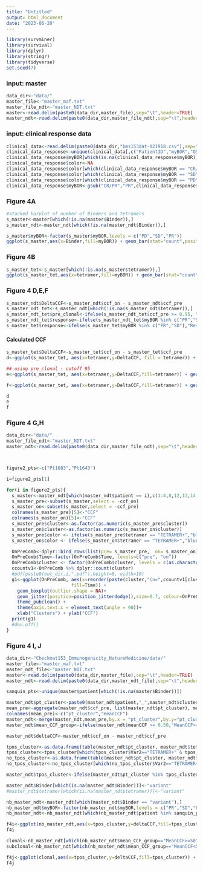 ```yaml
---
title: "Untitled"
output: html_document
date: "2023-06-20"
---
```


```r
library(survminer)
library(survival)
library(dplyr)
library(stringr)
library(tidyverse)
set.seed(7)
```


###           input: master 
```r
data_dir<-"data/"
master_file<-"master_maf.txt"
master_file_ndt<-"master_NDT.txt"
master<-read.delim(paste0(data_dir,master_file),sep="\t",header=TRUE)
master_ndt<-read.delim(paste0(data_dir,master_file_ndt),sep="\t",header=TRUE)

```

###           input: clinical response data
```r
clinical_data<-read.delim(paste0(data_dir,"bms153dat-021918.csv"),sep=",",header=TRUE)
clinical_data_response<-unique(clinical_data[,c("PatientID","myBOR","OS_event","OS_time_Mon","PFS_event","PFS_time")])
clinical_data_response$myBOR[which(is.na(clinical_data_response$myBOR))]<-"PD"
clinical_data_response$color<-NA
clinical_data_response$color[which(clinical_data_response$myBOR == "CR/PR")]<-"green"
clinical_data_response$color[which(clinical_data_response$myBOR == "SD")]<-"orange"
clinical_data_response$color[which(clinical_data_response$myBOR == "PD")]<-"red"
clinical_data_response$myBOR<-gsub("CR/PR","PR",clinical_data_response$myBOR)
```

### Figure 4A

```r
#stacked barplot of number of Binders and tetramers
s_master<-master[which(!is.na(master$Binder)),]
s_master_ndt<-master_ndt[which(!is.na(master_ndt$Binder)),]

s_master$myBOR<-factor(s_master$myBOR,levels = c("PD","SD","PR"))
ggplot(s_master,aes(x=Binder,fill=myBOR)) + geom_bar(stat="count",position = "fill") + theme_pubclean() + ylab("Frequency")+scale_fill_manual(values = c("red","orange","green"))

```

### Figure 4B

```r
s_master_tet<-s_master[which(!is.na(s_master$tetramer)),]
ggplot(s_master_tet,aes(x=tetramer,fill=myBOR)) + geom_bar(stat="count",position = "fill") + theme_pubclean() +ylab("Frequency")+scale_fill_manual(values = c("red","orange","green"))

```

### Figure 4 D,E,F

```r
s_master_ndt$DeltaCCF<-s_master_ndt$ccf_on - s_master_ndt$ccf_pre
s_master_ndt_tet<-s_master_ndt[which(!is.na(s_master_ndt$tetramer)),]
s_master_ndt_tet$pre_clonal<-ifelse(s_master_ndt_tet$ccf_pre >= 0.95, "clonal","subclonal")
s_master_ndt_tet$response<-ifelse(s_master_ndt_tet$myBOR %in% c("PR","SD"),"Responder","Non-Responder")
s_master_tet$response<-ifelse(s_master_tet$myBOR %in% c("PR","SD"),"Responder","Non-Responder")
```


#### Calculated CCF

```r
s_master_tet$DeltaCCF<-s_master_tet$ccf_on - s_master_tet$ccf_pre
d<-ggplot(s_master_tet, aes(x=tetramer,y=DeltaCCF, fill = tetramer)) + geom_boxplot() +stat_compare_means(method = "t.test") + theme_pubclean() + scale_fill_manual(values = c("green2","blue2"))

## using pre_clonal - cutoff 95
e<-ggplot(s_master_tet, aes(x=tetramer,y=DeltaCCF,fill=tetramer)) + geom_boxplot() + facet_wrap(~pre_clonal)+stat_compare_means(method = "t.test") + theme_pubclean() + scale_fill_manual(values = c("green2","blue2"))

f<-ggplot(s_master_tet, aes(x=tetramer,y=DeltaCCF,fill=tetramer)) + geom_boxplot() + facet_wrap(~response)+stat_compare_means(method = "t.test") + theme_pubclean() + scale_fill_manual(values = c("green2","blue2"))

d
e
f
```




### Figure 4 G,H

```r
data_dir<-"data/"
master_file_ndt<-"master_NDT.txt"
master_ndt<-read.delim(paste0(data_dir,master_file_ndt),sep="\t",header=TRUE)



figure2_pts<-c("Pt1683","Pt1643")

i=figure2_pts[1]

for(i in figure2_pts){
  s_master<-master_ndt[which(master_ndt$patient == i),c(1:4,8,12,13,14,18)]
  s_master_pre<-subset(s_master,select = -ccf_on)
  s_master_on<-subset(s_master,select = -ccf_pre)
  colnames(s_master_pre)[5]<-"CCF"
  colnames(s_master_on)[5]<-"CCF"
  s_master_pre$cluster<-as.factor(as.numeric(s_master_pre$cluster))
  s_master_on$cluster<-as.factor(as.numeric(s_master_on$cluster))
  s_master_pre$color <- ifelse(s_master_pre$tetramer == "TETRAMER+","blue2",NA)
  s_master_on$color <- ifelse(s_master_on$tetramer == "TETRAMER+","blue2",NA)

  OnPreComb<-dplyr::bind_rows(list(pre= s_master_pre,  on= s_master_on), .id = 'Time')
  OnPreComb$Time<-factor(OnPreComb$Time, levels=c("pre", "on"))
  OnPreComb$cluster <- factor(OnPreComb$cluster, levels = c(as.character(1:max(as.numeric(levels(OnPreComb$cluster))))))
  ccountv1<-OnPreComb %>% dplyr::count(cluster)
  #pdf(paste0(out_dir,i,".pdf"),height=8, width=10)
  g1<-ggplot(OnPreComb, aes(x=reorder(paste(cluster,"(n=",ccountv1[cluster,'n'],")",sep = ""),-CCF, na.rm = TRUE), y=CCF,
                        fill=Time)) +
    geom_boxplot(outlier.shape = NA)+
    geom_jitter(position=position_jitterdodge(),size=0.7, colour=OnPreComb$color) +
    theme_pubclean() +
    theme(axis.text.x = element_text(angle = 90))+
    xlab("Clusters") + ylab("CCF")
  print(g1)
  #dev.off()
}

```

### Figure 4 I, J

```r

data_dir<-"Checkmat153_Immunogenicity_NatureMedicine/data/"
master_file<-"master_maf.txt"
master_ndt_file<-"master_NDT.txt"
master<-read.delim(paste0(data_dir,master_file),sep="\t",header=TRUE)
master_ndt<-read.delim(paste0(data_dir,master_ndt_file),sep="\t",header=TRUE)

sanquin_pts<-unique(master$patient[which(!is.na(master$Binder))])

master_ndt$pt_cluster<-paste0(master_ndt$patient,"_",master_ndt$cluster)
mean_pre<-aggregate(master_ndt$ccf_pre, list(master_ndt$pt_cluster), mean)
colnames(mean_pre)<-c("pt_cluster","meanCCF")
master_ndt<-merge(master_ndt,mean_pre,by.x = "pt_cluster",by.y="pt_cluster",all.x=T)
master_ndt$mean_CCF_group<-ifelse(master_ndt$meanCCF >= 0.50,"MeanCCF>=50","MeanCCF<50")

master_ndt$deltaCCF<-master_ndt$ccf_on - master_ndt$ccf_pre

tpos_cluster<-as.data.frame(table(master_ndt$pt_cluster, master_ndt$tetramer))
tpos_cluster<-tpos_cluster[which(tpos_cluster$Var2=="TETRAMER+" & tpos_cluster$Freq>0),]
no_tpos_cluster<-as.data.frame(table(master_ndt$pt_cluster, master_ndt$tetramer))
no_tpos_cluster<-no_tpos_cluster[which(no_tpos_cluster$Var2=="TETRAMER+" & no_tpos_cluster$Freq==0),]

master_ndt$tpos_cluster<-ifelse(master_ndt$pt_cluster %in% tpos_cluster$Var1, "Cluster with Tetramer+","Cluster without Tetramer+")

master_ndt$Binder[which(is.na(master_ndt$Binder))]<-"variant"
#master_ndt$tetramer[which(is.na(master_ndt$tetramer))]<-"variant"

nb_master_ndt<-master_ndt[which(master_ndt$Binder == "variant"),]
nb_master_ndt$myBOR<-factor(nb_master_ndt$myBOR,levels = c("PR","SD","PD"))
nb_master_ndt<-nb_master_ndt[which(nb_master_ndt$patient %in% sanquin_pts),]

f4i<-ggplot(nb_master_ndt,aes(x=tpos_cluster,y=deltaCCF,fill=tpos_cluster)) + geom_boxplot(outlier.shape = NA) + facet_wrap(~mean_CCF_group) +stat_compare_means(method = "t.test") + theme_pubclean() +theme(axis.text.x = element_text(angle = 90, vjust = 0.5, hjust=1),axis.ticks = element_blank()) + ylab("Delta CCF of Unscreened variants") + xlab("")
f4i

clonal<-nb_master_ndt[which(nb_master_ndt$mean_CCF_group=="MeanCCF>=50"),]
subclonal<-nb_master_ndt[which(nb_master_ndt$mean_CCF_group=="MeanCCF<50"),]

f4j<-ggplot(clonal,aes(x=tpos_cluster,y=deltaCCF,fill=tpos_cluster)) + geom_boxplot(outlier.shape = NA) + facet_wrap(~myBOR)+stat_compare_means(method = "t.test") + theme_pubclean() +theme(axis.text.x = element_text(angle = 90),axis.ticks = element_blank())+ ylab("Delta CCF of Unscreened variants") + xlab("")
f4j


```


